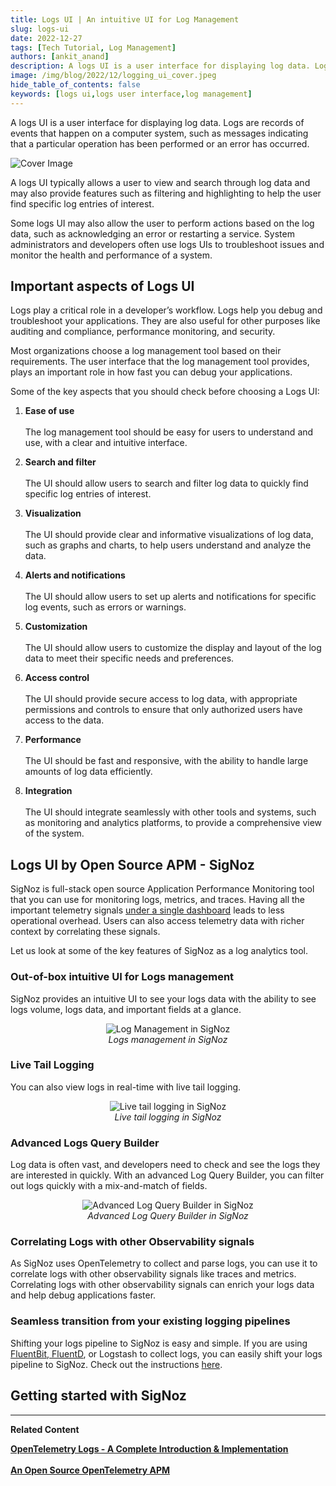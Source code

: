 ```yaml
---
title: Logs UI | An intuitive UI for Log Management
slug: logs-ui
date: 2022-12-27
tags: [Tech Tutorial, Log Management]
authors: [ankit_anand]
description: A logs UI is a user interface for displaying log data. Logs are records of events that happen on a computer system, such as messages indicating that a particular operation has been performed or an error has occurred. ...
image: /img/blog/2022/12/logging_ui_cover.jpeg
hide_table_of_contents: false
keywords: [logs ui,logs user interface,log management]
---
```


<head>
  <link rel="canonical" href="https://signoz.io/blog/logs-ui/"/>
</head>

A logs UI is a user interface for displaying log data. Logs are records of events that happen on a computer system, such as messages indicating that a particular operation has been performed or an error has occurred.



![Cover Image](/img/blog/2022/12/logging_ui_cover.webp)

A logs UI typically allows a user to view and search through log data and may also provide features such as filtering and highlighting to help the user find specific log entries of interest.

Some logs UI may also allow the user to perform actions based on the log data, such as acknowledging an error or restarting a service. System administrators and developers often use logs UIs to troubleshoot issues and monitor the health and performance of a system.

## Important aspects of Logs UI

Logs play a critical role in a developer’s workflow. Logs help you debug and troubleshoot your applications. They are also useful for other purposes like auditing and compliance, performance monitoring, and security.

Most organizations choose a log management tool based on their requirements. The user interface that the log management tool provides, plays an important role in how fast you can debug your applications.

Some of the key aspects that you should check before choosing a Logs UI:

1. **Ease of use**<br></br>
   The log management tool should be easy for users to understand and use, with a clear and intuitive interface.

2. **Search and filter**<br></br>
   The UI should allow users to search and filter log data to quickly find specific log entries of interest.

3. **Visualization**<br></br>
   The UI should provide clear and informative visualizations of log data, such as graphs and charts, to help users understand and analyze the data.

4. **Alerts and notifications**<br></br>
   The UI should allow users to set up alerts and notifications for specific log events, such as errors or warnings.

5. **Customization**<br></br>
   The UI should allow users to customize the display and layout of the log data to meet their specific needs and preferences.

6. **Access control**<br></br>
   The UI should provide secure access to log data, with appropriate permissions and controls to ensure that only authorized users have access to the data.

7. **Performance**<br></br>
   The UI should be fast and responsive, with the ability to handle large amounts of log data efficiently.

8. **Integration**<br></br>
   The UI should integrate seamlessly with other tools and systems, such as monitoring and analytics platforms, to provide a comprehensive view of the system.

## Logs UI by Open Source APM - SigNoz

SigNoz is full-stack open source Application Performance Monitoring tool that you can use for monitoring logs, metrics, and traces. Having all the important telemetry signals [under a single dashboard](https://signoz.io/blog/single-pane-of-glass-monitoring/) leads to less operational overhead. Users can also access telemetry data with richer context by correlating these signals.

Let us look at some of the key features of SigNoz as a log analytics tool.

### Out-of-box intuitive UI for Logs management

SigNoz provides an intuitive UI to see your logs data with the ability to see logs volume, logs data, and important fields at a glance.

<figure data-zoomable align='center'>
    <img src="/img/blog/common/signoz_logs.webp" alt="Log Management in SigNoz"/>
    <figcaption><i>Logs management in SigNoz</i></figcaption>
</figure>


### Live Tail Logging

You can also view logs in real-time with live tail logging.

<figure data-zoomable align='center'>
    <img src="/img/blog/common/signoz_live_logs.webp" alt="Live tail logging in SigNoz"/>
    <figcaption><i>Live tail logging in SigNoz</i></figcaption>
</figure>


### Advanced Logs Query Builder

Log data is often vast, and developers need to check and see the logs they are interested in quickly. With an advanced Log Query Builder, you can filter out logs quickly with a mix-and-match of fields.

<figure data-zoomable align='center'>
    <img src="/img/blog/common/signoz_log_query_builder.webp" alt="Advanced Log Query Builder in SigNoz"/>
    <figcaption><i>Advanced Log Query Builder in SigNoz</i></figcaption>
</figure>


### Correlating Logs with other Observability signals

As SigNoz uses OpenTelemetry to collect and parse logs, you can use it to correlate logs with other observability signals like traces and metrics. Correlating logs with other observability signals can enrich your logs data and help debug applications faster.

### Seamless transition from your existing logging pipelines

Shifting your logs pipeline to SigNoz is easy and simple. If you are using [FluentBit, FluentD](https://signoz.io/blog/fluentd-vs-fluentbit/), or Logstash to collect logs, you can easily shift your logs pipeline to SigNoz. Check out the instructions [here](https://signoz.io/docs/userguide/fluentbit_to_signoz/).

## Getting started with SigNoz

<GetStartedSigNoz />

---

**Related Content**

**[OpenTelemetry Logs - A Complete Introduction & Implementation](https://signoz.io/blog/observability-net/)**<br></br>
**[An Open Source OpenTelemetry APM](https://signoz.io/blog/opentelemetry-apm/)**<br></br>
